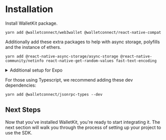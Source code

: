 # Installation

Install WalletKit package.

```
yarn add @walletconnect/web3wallet @walletconnect/react-native-compat
```

Additionally add these extra packages to help with async storage, polyfills and the instance of ethers.

```
yarn add @react-native-async-storage/async-storage @react-native-community/netinfo react-native-get-random-values fast-text-encoding
```

<details>
<summary>Additional setup for Expo</summary>
<div>
```
npx expo install expo-application
```
</div>
</details>

For those using Typescript, we recommend adding these dev dependencies:

```
yarn add @walletconnect/jsonrpc-types --dev
```

## Next Steps

Now that you've installed WalletKit, you're ready to start integrating it. The next section will walk you through the process of setting up your project to use the SDK.
